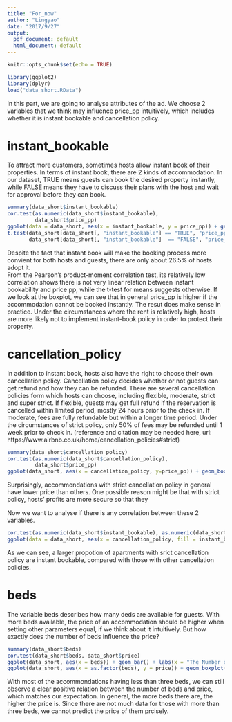 ```yaml
---
title: "For_now"
author: "Lingyao"
date: "2017/9/27"
output:
  pdf_document: default
  html_document: default
---
```


```r
knitr::opts_chunk$set(echo = TRUE)
```


```r
library(ggplot2)
library(dplyr)
load("data_short.RData")
```

In this part, we are going to analyse attributes of the ad. We choose 2 variables that we think may influence price_pp intuitively, which includes whether it is instant bookable and cancellation policy. 

# instant_bookable
To attract more customers, sometimes hosts allow instant book of their properties. In terms of instant book, there are 2 kinds of accommodation. In our dataset, TRUE means guests can book the desired property instantly, while FALSE means they have to discuss their plans with the host and wait for approval before they can book. 

```r
summary(data_short$instant_bookable)
cor.test(as.numeric(data_short$instant_bookable), 
         data_short$price_pp)
ggplot(data = data_short, aes(x = instant_bookable, y = price_pp)) + geom_boxplot() + labs(x = "Instant Bookable", y = "Price Per Person") 
t.test(data_short[data_short[, "instant_bookable"] == "TRUE", "price_pp"], 
       data_short[data_short[, "instant_bookable"]  == "FALSE", "price_pp"])
```
Despite the fact that instant book will make the booking process more convient for both hosts and guests, there are only about 26.5% of hosts adopt it.  
From the Pearson's product-moment correlation test, its relatively low correlation shows there is not very linear relation between instant bookability and price pp, while the t-test for means suggests otherwise. If we look at the boxplot, we can see that in general price_pp is higher if the accommodation cannot be booked instantly. The resut does make sense in practice. Under the circumstances where the rent is relatively high, hosts are more likely not to implement instant-book policy in order to protect their property.

# cancellation_policy

In addition to instant book, hosts also have the right to choose their own cancellation policy. Cancellation policy decides whether or not guests can get refund and how they can be refunded. There are several cancellation policies form which hosts can choose, including flexible, moderate, strict and super strict. If flexible, guests may get full refund if the reservation is cancelled within limited period, mostly 24 hours prior to the check in. If moderate, fees are fully refundable but within a longer time period. Under the circumstances of strict policy, only 50% of fees may be refunded until 1 week prior to check in. 
(reference and citation may be needed here, url: https://www.airbnb.co.uk/home/cancellation_policies#strict)

```r
summary(data_short$cancellation_policy)
cor.test(as.numeric(data_short$cancellation_policy),
         data_short$price_pp)
ggplot(data_short, aes(x = cancellation_policy, y=price_pp)) + geom_boxplot() + labs(x = "Cancellation Policy", y = "Price Per Person") 
```

Surprisingly, accommondations with strict cancellation policy in general have lower price than others. One possible reason might be that with strict policy, hosts' profits are more secure so that they 

Now we want to analyse if there is any correlation between these 2 variables.

```r
cor.test(as.numeric(data_short$instant_bookable), as.numeric(data_short$cancellation_policy))
ggplot(data = data_short, aes(x = cancellation_policy, fill = instant_bookable)) + geom_bar(position = "dodge") + labs(x = "Cancellation Policy", y = "Count") 
```
As we can see, a larger propotion of apartments with srict cancellation policy are instant bookable, compared with those with other cancellation policies. 


# beds
The variable beds describes how many deds are available for guests. With more beds available, the price of an accommodation should be higher when setting other parameters equal, if we think about it intuitively. But how exactly does the number of beds influence the price?

```r
summary(data_short$beds)
cor.test(data_short$beds, data_short$price)
ggplot(data_short, aes(x = beds)) + geom_bar() + labs(x = "The Number of Beds", y = "Count") 
ggplot(data_short, aes(x = as.factor(beds), y = price)) + geom_boxplot() + labs(x = "The Number of Beds", y = "Price") 
```
With most of the accommondations having less than three beds, we can still observe a clear positive relation between the number of beds and price, which matches our expectation. In general, the more beds there are, the higher the price is. Since there are not much data for those with more than three beds, we cannot predict the price of them prcisely.